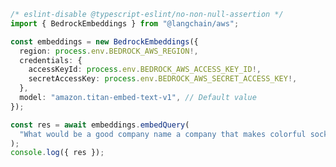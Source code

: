 ```typescript
/* eslint-disable @typescript-eslint/no-non-null-assertion */
import { BedrockEmbeddings } from "@langchain/aws";

const embeddings = new BedrockEmbeddings({
  region: process.env.BEDROCK_AWS_REGION!,
  credentials: {
    accessKeyId: process.env.BEDROCK_AWS_ACCESS_KEY_ID!,
    secretAccessKey: process.env.BEDROCK_AWS_SECRET_ACCESS_KEY!,
  },
  model: "amazon.titan-embed-text-v1", // Default value
});

const res = await embeddings.embedQuery(
  "What would be a good company name a company that makes colorful socks?"
);
console.log({ res });
```